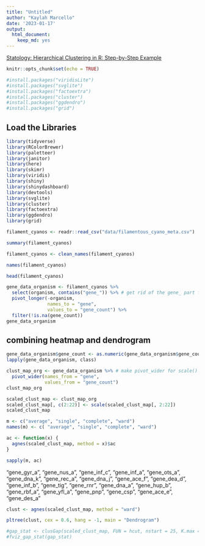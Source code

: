 ```yaml
---
title: "Untitled"
author: "Kaylah Marcello"
date: '2023-01-17'
output: 
  html_document: 
    keep_md: yes
---
```


[Statology: Hierarchical Clustering in R: Step-by-Step Example](https://www.statology.org/hierarchical-clustering-in-r/)

```r
knitr::opts_chunk$set(echo = TRUE)
```

```r
#install.packages("viridisLite")
#install.packages("svglite")
#install.packages("factoextra")
#install.packages("cluster")
#install.packages("ggdendro")
#install.packages("grid")
```

## Load the Libraries

```r
library(tidyverse)
library(RColorBrewer)
library(paletteer)
library(janitor)
library(here)
library(skimr)
library(viridis)
library(shiny)
library(shinydashboard)
library(devtools)
library(svglite)
library(cluster)
library(factoextra)
library(ggdendro)
library(grid)
```

```r
filament_cyanos <- readr::read_csv("data/filamentous_cyano_meta.csv")
```

```r
summary(filament_cyanos)
```

```r
filament_cyanos <- clean_names(filament_cyanos)
```

```r
names(filament_cyanos)
```

```r
head(filament_cyanos)
```

```r
gene_data_organism <- filament_cyanos %>% 
  select(organism, contains("gene_")) %>% # get rid of the gene_ part for the final pres.
  pivot_longer(-organism,
               names_to = "gene",
               values_to = "gene_count") %>% 
  filter(!is.na(gene_count))
gene_data_organism
```

## combining heatmap and dendrogram
```r
gene_data_organism$gene_count <- as.numeric(gene_data_organism$gene_count) # needs to be numeric for scale()
lapply(gene_data_organism, class)
```

```r
clust_map_org <- gene_data_organism %>% # make pivot_wider for scale()
  pivot_wider(names_from = "gene",
              values_from = "gene_count")
clust_map_org
```

```r
scaled_clust_map <- clust_map_org 
scaled_clust_map[, c(2:22)] <- scale(scaled_clust_map[, 2:22])
scaled_clust_map
```

```r
m <- c("average", "single", "complete", "ward")
names(m) <- c( "average", "single", "complete", "ward")
```

```r
ac <- function(x) {
  agnes(scaled_clust_map, method = x)$ac
}
```

```r
sapply(m, ac)
```
"gene_gyr_a", "gene_nus_a", "gene_inf_c", "gene_inf_a", "gene_ots_a", "gene_dna_k", "gene_rec_a", "gene_dna_j", "gene_ace_f", "gene_dea_d", "gene_inf_b", "gene_tig", "gene_rnr", "gene_dna_a", "gene_hup_b", "gene_rbf_a", "gene_yfl_a", "gene_pnp", "gene_csp", "gene_ace_e", "gene_des_a"

```r
clust <- agnes(scaled_clust_map, method = "ward")
```

```r
pltree(clust, cex = 0.6, hang = -1, main = "Dendrogram")
```

```r
#gap_stat <- clusGap(scaled_clust_map, FUN = hcut, nstart = 25, K.max = 10, B = 50)
#fviz_gap_stat(gap_stat)
```

